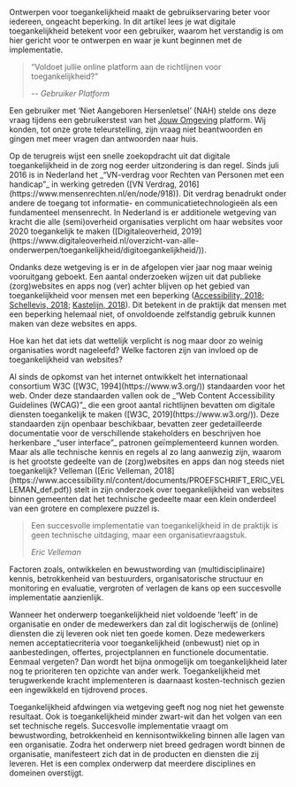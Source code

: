 
<TableOfContentSection chapter="1" topic="Ontwerpen voor toegankelijkheid">
Ontwerpen voor toegankelijkheid maakt de gebruikservaring beter voor iedereen, ongeacht beperking. In dit artikel lees je wat digitale toegankelijkheid betekent voor een gebruiker, waarom het verstandig is om hier gericht voor te ontwerpen en waar je kunt beginnen met de implementatie.

> “Voldoet jullie online platform aan de richtlijnen voor toegankelijkheid?”
>
>  <cite>-- Gebruiker Platform</cite>

Een gebruiker met ‘Niet Aangeboren Hersenletsel’ (NAH) stelde ons deze vraag tijdens een gebruikerstest van het [Jouw Omgeving](https://www.jouwomgeving.nl/) platform. Wij konden, tot onze grote teleurstelling, zijn vraag niet beantwoorden en gingen met meer vragen dan antwoorden naar huis.

</TableOfContentSection>

<TableOfContentSection chapter="1" topic="Het Probleem">
Op de terugreis wijst een snelle zoekopdracht uit dat digitale toegankelijkheid in de zorg nog eerder uitzondering is dan regel. Sinds juli 2016 is in Nederland het _“VN-verdrag voor Rechten van Personen met een handicap”_ in werking getreden ([VN Verdrag, 2016](https://www.mensenrechten.nl/en/node/918)). Dit verdrag benadrukt onder andere de toegang tot informatie- en communicatietechnologieën als een fundamenteel mensenrecht. In Nederland is er additionele wetgeving van kracht die alle (semi)overheid organisaties verplicht om haar websites voor 2020 toegankelijk te maken ([Digitaleoverheid, 2019](https://www.digitaleoverheid.nl/overzicht-van-alle-onderwerpen/toegankelijkheid/digitoegankelijkheid/)).

Ondanks deze wetgeving is er in de afgelopen vier jaar nog maar weinig vooruitgang geboekt. Een aantal onderzoeken wijzen uit dat publieke (zorg)websites en apps nog (ver) achter blijven op het gebied van toegankelijkheid voor mensen met een beperking ([Accessibility, 2018](https://www.accessibility.nl/nieuws/2018/01/digitale-toegankelijkheid-in-de-zorg-kan-beter); [Schellevis, 2018](https://nos.nl/artikel/2213251-vrijwel-alle-zorgsites-schieten-tekort-voor-blinden-en-doven.html); [Kastelijn, 2018](https://nos.nl/artikel/2252987-webwinkels-slecht-toegankelijk-voor-blinden-ik-verzuip-in-zo-n-site.html)). Dit betekent in de praktijk dat mensen met een beperking helemaal niet, of onvoldoende zelfstandig gebruik kunnen maken van deze websites en apps.

Hoe kan het dat iets dat wettelijk verplicht is nog maar door zo weinig organisaties wordt nageleefd? Welke factoren zijn van invloed op de toegankelijkheid van websites?

</TableOfContentSection>

<TableOfContentSection chapter="1" topic="Complex organisatorish vraagstuk">
Al sinds de opkomst van het internet ontwikkelt het internationaal consortium W3C ([W3C, 1994](https://www.w3.org/)) standaarden voor het web. Onder deze standaarden vallen ook de _“Web Content Accessibility Guidelines (WCAG)”_ die een groot aantal richtlijnen bevatten om digitale diensten toegankelijk te maken ([W3C, 2019](https://www.w3.org/)). Deze standaarden zijn openbaar beschikbaar, bevatten zeer gedetailleerde documentatie voor de verschillende stakeholders en beschrijven hoe herkenbare _“user interface”_ patronen geïmplementeerd kunnen worden. Maar als alle technische kennis en regels al zo lang aanwezig zijn, waarom is het grootste gedeelte van de (zorg)websites en apps dan nog steeds niet toegankelijk? Velleman ([Eric Velleman, 2018](https://www.accessibility.nl/content/documents/PROEFSCHRIFT_ERIC_VELLEMAN_def.pdf)) stelt in zijn onderzoek over toegankelijkheid van websites binnen gemeenten dat het technische gedeelte maar een klein onderdeel van een grotere en complexere puzzel is.

> Een succesvolle implementatie van toegankelijkheid in de praktijk is geen technische uitdaging, maar
> een organisatievraagstuk.
>
> <cite>Eric Velleman</cite>

Factoren zoals, ontwikkelen en bewustwording van (multidisciplinaire) kennis, betrokkenheid van bestuurders, organisatorische structuur en monitoring en evaluatie, vergroten of verlagen de kans op een succesvolle implementatie aanzienlijk.

Wanneer het onderwerp toegankelijkheid niet voldoende ‘leeft’ in de organisatie en onder de medewerkers dan zal dit logischerwijs de (online) diensten die zij leveren ook niet ten goede komen. Deze medewerkers nemen acceptatiecriteria voor toegankelijkheid (onbewust) niet op in aanbestedingen, offertes, projectplannen en functionele documentatie. Eenmaal vergeten? Dan wordt het bijna onmogelijk om toegankelijkheid later nog te prioriteren ten opzichte van ander werk. Toegankelijkheid met terugwerkende kracht implementeren is daarnaast kosten-technisch gezien een ingewikkeld en tijdrovend proces.

Toegankelijkheid afdwingen via wetgeving geeft nog nog niet het gewenste resultaat. Ook is toegankelijkheid minder zwart-wit dan het volgen van een set technische regels. Succesvolle implementatie vraagt om bewustwording, betrokkenheid en kennisontwikkeling binnen alle lagen van een organisatie. Zodra het onderwerp niet breed gedragen wordt binnen de organisatie, manifesteert zich dat in de producten en diensten die zij leveren. Het is een complex onderwerp dat meerdere disciplines en domeinen overstijgt.

</TableOfContentSection>
